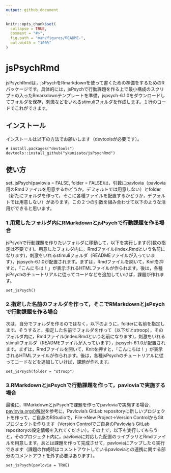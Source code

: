 ```yaml
---
output: github_document
---
```


<!-- README.md is generated from README.Rmd. Please edit that file -->

```r
knitr::opts_chunk$set(
  collapse = TRUE,
  comment = "#>",
  fig.path = "man/figures/README-",
  out.width = "100%"
)
```

# jsPsychRmd

<!-- badges: start -->
<!-- badges: end -->

jsPsychRmdは，jsPsychをRmarkdownを使って書くための準備をするためのRパッケージです。具体的には，jsPsychで行動課題を作る上で最小構成のスクリプトの入ったRmarkdownテンプレートを準備，jspsych-6.1.0をダウンロードしてフォルダを保存，刺激などをいれるstimuliフォルダを作成します。１行のコードでこれができます。

## インストール

インストールは以下の方法でお願いします（devtoolsが必要です）。

```
# install.packages("devtools")
devtools::install_github("ykunisato/jsPsychRmd")
```
## 使い方

set_jsPsych(pavlovia = FALSE, folder = FALSE)は，引数にpavlovia（pavlovia用のRmdファイルを用意するかどうか，デフォルトでは用意しない）とfolder（新たにフォルダを作って，そこに各種ファイルを配置するかどうか，デフォルトでは用意しない）があります。この２つの引数を組み合わせて以下のような活用ができると思います。

### 1.用意したフォルダ内にRMarkdownとjsPsychで行動課題を作る場合


jsPsychで行動課題を作りたいフォルダに移動して，以下を実行します(引数の指定は不要です)。用意したフォルダ内に，Rmdファイル(index.Rmdという名前になります)，刺激をいれるstimuliフォルダ（READMEファイルが入っています），jspsych-6.1.0が配置されます。まずは，Rmdファイルを開いて，Knitを押すと，「こんにちは！」が表示されるHTMLファイルが作られます。後は，各種jsPsychのチュートリアルに従ってコードなどを追加していけば，課題が作れます。

```
set_jsPsych()
```

### 2.指定した名前のフォルダを作って，そこでRMarkdownとjsPsychで行動課題を作る場合

次は，自分でフォルダを作るのではなく，以下のように，folderに名前を指定します。そうすると，指定した名前でフォルダを作って（以下だとstroop），そのフォルダ内に，Rmdファイル(index.Rmdという名前になります)，刺激をいれるstimuliフォルダ（READMEファイルが入っています），jspsych-6.1.0が配置されます。まずは，Rmdファイルを開いて，Knitを押すと，「こんにちは！」が表示されるHTMLファイルが作られます。後は，各種jsPsychのチュートリアルに従ってコードなどを追加していけば，課題が作れます。

```
set_jsPsych(folder = "stroop")
```

### 3.RMarkdownとjsPsychで行動課題を作って，pavloviaで実施する場合

最後に，RMarkdownとjsPsychで課題を作ってpavloviaで実施する場合，[pavlovia.orgの解説](https://pavlovia.org/docs/experiments/create-jsPsych)を参考に，Pavlovia's GitLab repositoryに新しいプロジェクトを作って，ご自身のRStudioで，File→New Project→Version ControlからGitプロジェクトを作ります（Version Controlでご自身のPavlovia's GitLab repositoryの設定情報を入れてください）。その上で，以下を実行してもらうと，そのプロジェクト内に，pavloviaに対応した配置のライブラリとRmdファイルを用意します。あとは課題を作って完成させて，pavloviaにアップしたら実行できます（課題の作成時はコメントアウトしているpavloviaとの連携に関する部分のコメントアウトを外す必要はあります）。

```
set_jsPsych(pavlovia = TRUE)
```
